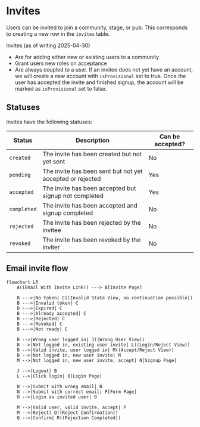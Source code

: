 # Invites

Users can be invited to join a community, stage, or pub. This corresponds to creating a new row in the `invites` table.

Invites (as of writing 2025-04-30)

- Are for adding either new or existing users to a community
- Grant users new roles on acceptance
- Are always coupled to a user. If an invitee does not yet have an account, we will create a new account with `isProvisional` set to true. Once the user has
  accepted the invite and finished signup, the account will be marked as `isProvisional` set to false.

## Statuses

Invites have the following statuses:

| Status      | Description                                               | Can be accepted? |
| ----------- | --------------------------------------------------------- | ---------------- |
| `created`   | The invite has been created but not yet sent              | No               |
| `pending`   | The invite has been sent but not yet accepted or rejected | Yes              |
| `accepted`  | The invite has been accepted but signup not completed     | Yes              |
| `completed` | The invite has been accepted and signup completed         | No               |
| `rejected`  | The invite has been rejected by the invitee               | No               |
| `revoked`   | The invite has been revoked by the inviter                | No               |

## Email invite flow

```mermaid
flowchart LR
    A((Email With Invite Link)) ---> B[Invite Page]

    B --->|No token| C((Invalid State View, no continuation possible))
    B --->|Invalid token| C
    B --->|Expired| C
    B --->|Already accepted| C
    B --->|Rejected| C
    B --->|Revoked| C
    B --->|Not ready| C

    B -->|Wrong user logged in| J((Wrong User View))
    B -->|Not logged in, existing user invite| L((Login/Reject View))
    B -->|Valid invite, user logged in| M((Accept/Reject View))
    B -->|Not logged in, new user invite| M
    M -->|Not logged in, new user invite, accept| N[Signup Page]

    J -->|Logout| B
    L -->|Click login| O[Login Page]

    N -->|Submit with wrong email| N
    N -->|Submit with correct email| P[Form Page]
    O -->|Login as invited user| B

    M -->|Valid user, valid invite, accept| P
    M -->|Reject| Q((Reject Confirmation))
    Q -->|Confirm| R((Rejection Completed))
```
